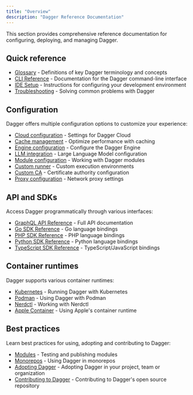 ```yaml
---
title: "Overview"
description: "Dagger Reference Documentation"
---
```


This section provides comprehensive reference documentation for configuring, deploying, and managing Dagger.

## Quick reference

- [Glossary](glossary.mdx) - Definitions of key Dagger terminology and concepts
- [CLI Reference](cli/index.mdx) - Documentation for the Dagger command-line interface
- [IDE Setup](ide-setup.mdx) - Instructions for configuring your development environment
- [Troubleshooting](troubleshooting.mdx) - Solving common problems with Dagger

## Configuration

Dagger offers multiple configuration options to customize your experience:

- [Cloud configuration](./configuration/cloud.mdx) - Settings for Dagger Cloud
- [Cache management](./configuration/cache.mdx) - Optimize performance with caching
- [Engine configuration](./configuration/engine.mdx) - Configure the Dagger Engine
- [LLM integration](./configuration/llm.mdx) - Large Language Model configuration
- [Module configuration](./configuration/modules.mdx) - Working with Dagger modules
- [Custom runner](./configuration/custom-runner.mdx) - Custom execution environments
- [Custom CA](./configuration/custom-ca.mdx) - Certificate authority configuration
- [Proxy configuration](./configuration/proxy.mdx) - Network proxy settings

## API and SDKs

Access Dagger programmatically through various interfaces:

- [GraphQL API Reference](https://docs.dagger.io/api/reference) - Full API documentation
- [Go SDK Reference](https://pkg.go.dev/dagger.io/dagger) - Go language bindings
- [PHP SDK Reference](https://docs.dagger.io.php) - PHP language bindings
- [Python SDK Reference](https://dagger-io.readthedocs.org/) - Python language bindings
- [TypeScript SDK Reference](/reference/typescript/modules) - TypeScript/JavaScript bindings

## Container runtimes

Dagger supports various container runtimes:

- [Kubernetes](./container-runtimes/kubernetes.mdx) - Running Dagger with Kubernetes
- [Podman](./container-runtimes/podman.mdx) - Using Dagger with Podman
- [Nerdctl](./container-runtimes/nerdctl.mdx) - Working with Nerdctl
- [Apple Container](./container-runtimes/apple-container.mdx) - Using Apple's container runtime

## Best practices

Learn best practices for using, adopting and contributing to Dagger:

- [Modules](./best-practices/modules.mdx) - Testing and publishing modules
- [Monorepos](./best-practices/monorepos.mdx) - Using Dagger in monorepos
- [Adopting Dagger](./best-practices/adopting.mdx) - Adopting Dagger in your project, team or organization
- [Contributing to Dagger](./best-practices/contributing.mdx) - Contributing to Dagger's open source repository
